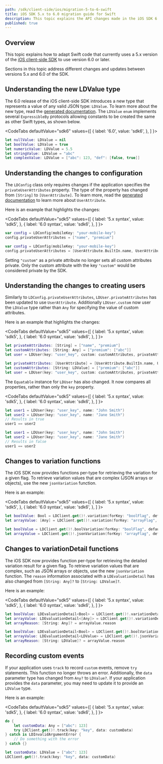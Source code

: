 ```yaml
---
path: /sdk/client-side/ios/migration-5-to-6-swift
title: iOS SDK 5.x to 6.0 migration guide for Swift
description: This topic explains the API changes made in the iOS SDK 6 release and how to migrate to that version.
published: true
---
```


## Overview

This topic explains how to adapt Swift code that currently uses a 5.x version of the [iOS client-side SDK](/sdk/client-side/ios) to use version 6.0 or later.

Sections in this topic address different changes and updates between versions 5.x and 6.0 of the SDK.

## Understanding the new LDValue type

The 6.0 release of the iOS client-side SDK introduces a new type that represents a value of any valid JSON type: `LDValue`. To learn more about the new type, read the  [generated documentation](https://launchdarkly.github.io/ios-client-sdk/Enums/LDValue.html). The `LDValue` `enum` implements several `ExpressibleBy` protocols allowing constants to be created the same as other Swift types, as shown below.

<CodeTabs
  defaultValue="sdk6"
  values={[
    { label: '6.0', value: 'sdk6', },
  ]
}>
<CodeTabItem value="sdk6">

```swift
let nullValue: LDValue = nil
let boolValue: LDValue = true
let numericValue: LDValue = 5.5
let stringValue: LDValue = "abc"
let complexValue: LDValue = ["abc": 123, "def": [false, true]]
```

</CodeTabItem>
</CodeTabs>

## Understanding the changes to configuration

The `LDConfig` class only requires changes if the application specifies the `privateUserAttributes` property. The type of the property has changed from `[String]` to `[UserAttribute]`. To learn more, read the [generated documentation](https://launchdarkly.github.io/ios-client-sdk/Classes/UserAttribute.html) to learn more about `UserAttribute`.

Here is an example that highlights the changes:

<CodeTabs
  defaultValue="sdk5"
  values={[
    { label: '5.x syntax', value: 'sdk5', },
    { label: '6.0 syntax', value: 'sdk6', },
  ]
}>
<CodeTabItem value="sdk5">

```swift
var config = LDConfig(mobileKey: "your-mobile-key")
config.privateUserAttributes = ["name", "premium"]
```

</CodeTabItem>
<CodeTabItem value="sdk6">

```swift
var config = LDConfig(mobileKey: "your-mobile-key")
config.privateUserAttributes = [UserAttribute.BuiltIn.name, UserAttribute.forName("premium")]
```

</CodeTabItem>
</CodeTabs>

Setting `"custom"` as a private attribute no longer sets all custom attributes private. Only the custom attribute with the key `"custom"` would be considered private by the SDK.

## Understanding the changes to creating users

Similarly to `LDConfig.privateUserAttributes`, `LDUser.privateAttributes` has been updated to use `UserAttribute`. Additionally `LDUser.custom` now user the `LDValue` type rather than `Any` for specifying the value of custom attributes.

Here is an example that highlights the changes:

<CodeTabs
  defaultValue="sdk5"
  values={[
    { label: '5.x syntax', value: 'sdk5', },
    { label: '6.0 syntax', value: 'sdk6', },
  ]
}>
<CodeTabItem value="sdk5">

```swift
let privateAttributes: [String] = ["name", "premium"]
let customAttributes: [String: Any] = ["premium": ["abc"]]
let user = LDUser(key: "user_key", custom: customAttributes, privateAttributes: privateAttributes)
```

</CodeTabItem>
<CodeTabItem value="sdk6">

```swift
let privateAttributes: [UserAttribute] = [UserAttribute.BuiltIn.name, UserAttribute.forName("premium")]
let customAttributes: [String: LDValue] = ["premium": ["abc"]]
let user = LDUser(key: "user_key", custom: customAttributes, privateAttributes: privateAttributes)
```

</CodeTabItem>
</CodeTabs>

The `Equatable` instance for `LDUser` has also changed. It now compares all properties, rather than only the `key` property.

<CodeTabs
  defaultValue="sdk5"
  values={[
    { label: '5.x syntax', value: 'sdk5', },
    { label: '6.0 syntax', value: 'sdk6', },
  ]
}>
<CodeTabItem value="sdk5">

```swift
let user1 = LDUser(key: "user_key", name: "John Smith")
let user2 = LDUser(key: "user_key", name: "Jane Smith")
// Results in true
user1 == user2
```

</CodeTabItem>
<CodeTabItem value="sdk6">

```swift
let user1 = LDUser(key: "user_key", name: "John Smith")
let user2 = LDUser(key: "user_key", name: "Jane Smith")
// Results in false
user1 == user2
```

</CodeTabItem>
</CodeTabs>

## Changes to variation functions

The iOS SDK now provides functions per-type for retrieving the variation for a given flag. To retrieve variation values that are complex (JSON arrays or objects), use the new `jsonVariation` function.

Here is an example:

<CodeTabs
  defaultValue="sdk5"
  values={[
    { label: '5.x syntax', value: 'sdk5', },
    { label: '6.0 syntax', value: 'sdk6', },
  ]
}>
<CodeTabItem value="sdk5">

```swift
let boolValue: Bool = LDClient.get()!.variation(forKey: "boolFlag", defaultValue: false)
let arrayValue: [Any] = LDClient.get()!.variation(forKey: "arrayFlag", defaultValue: ["abc", "def"] as [Any])
```

</CodeTabItem>
<CodeTabItem value="sdk6">

```swift
let boolValue = LDClient.get()!.boolVariation(forKey: "boolFlag", defaultValue: false)
let arrayValue = LDClient.get()!.jsonVariation(forKey: "arrayFlag", defaultValue: ["abc", "def"])
```

</CodeTabItem>
</CodeTabs>

## Changes to variationDetail functions

The iOS SDK now provides function per-type for retrieving the detailed variation result for a given flag. To retrieve variation values that are complex, such as JSON arrays or objects, use the new `jsonVariation` function. The `reason` information associated with a `LDEvaluationDetail` has also changed from `[String: Any]?` to `[String: LDValue]?`.

Here is an example:

<CodeTabs
  defaultValue="sdk5"
  values={[
    { label: '5.x syntax', value: 'sdk5', },
    { label: '6.0 syntax', value: 'sdk6', },
  ]
}>
<CodeTabItem value="sdk5">

```swift
let boolValue: LDEvaluationDetail<Bool> = LDClient.get()!.variationDetail(forKey: "boolFlag", defaultValue: false)
let arrayValue: LDEvaluationDetail<[Any]> = LDClient.get()!.variationDetail(forKey: "arrayFlag", defaultValue: ["abc", "def"] as [Any])
let arrayReason: [String: Any]? = arrayValue.reason
```

</CodeTabItem>
<CodeTabItem value="sdk6">

```swift
let boolValue: LDEvaluationDetail<Bool> = LDClient.get()!.boolVariationDetail(forKey: "boolFlag", defaultValue: false)
let arrayValue: LDEvaluationDetail<LDValue> = LDClient.get()!.jsonVariationDetail(forKey: "arrayFlag", defaultValue: ["abc", "def"])
let arrayReason: [String: LDValue]? = arrayValue.reason
```

</CodeTabItem>
</CodeTabs>

## Recording custom events

If your application uses `track` to record `custom` events, remove `try` statements. This function no longer throws an error. Additionally, the `data` parameter type has changed from `Any?` to `LDValue?`. If your application provides the `data` parameter, you may need to update it to provide an `LDValue` type.

Here is an example:

<CodeTabs
  defaultValue="sdk5"
  values={[
    { label: '5.x syntax', value: 'sdk5', },
    { label: '6.0 syntax', value: 'sdk6', },
  ]
}>
<CodeTabItem value="sdk5">

```swift
do {
    let customData: Any = ["abc": 123]
    try LDClient.get()!.track(key: "key", data: customData)
} catch is LDInvalidArgumentError {
    // Do something with the error
} catch {}
```

</CodeTabItem>
<CodeTabItem value="sdk6">

```swift
let customData: LDValue = ["abc": 123]
LDClient.get()!.track(key: "key", data: customData)
```

</CodeTabItem>
</CodeTabs>
